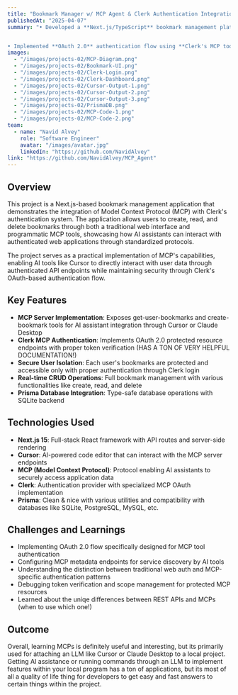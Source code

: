 ---
title: "Bookmark Manager w/ MCP Agent & Clerk Authentication Integration"
publishedAt: "2025-04-07"
summary: "• Developed a **Next.js/TypeScript** bookmark management platform with **MCP (Model Context Protocol)** integration, enabling **AI** assistants like **Cursor** to programmatically interact with user data through **authenticated API tools** for application management


• Implemented **OAuth 2.0** authentication flow using **Clerk's MCP tools** with **15 discovery endpoints**, securing user data isolation through **token verification** while maintaining **SQLite/Prisma** database operations for **multi-user** bookmark storage and management"
images:
  - "/images/projects-02/MCP-Diagram.png"
  - "/images/projects-02/Bookmark-UI.png"
  - "/images/projects-02/Clerk-Login.png"
  - "/images/projects-02/Clerk-Dashboard.png"
  - "/images/projects-02/Cursor-Output-1.png"
  - "/images/projects-02/Cursor-Output-2.png"
  - "/images/projects-02/Cursor-Output-3.png"
  - "/images/projects-02/PrismaDB.png"
  - "/images/projects-02/MCP-Code-1.png"
  - "/images/projects-02/MCP-Code-2.png"
team:
  - name: "Navid Alvey"
    role: "Software Engineer"
    avatar: "/images/avatar.jpg"
    linkedIn: "https://github.com/NavidAlvey"
link: "https://github.com/NavidAlvey/MCP_Agent"
---

## Overview

This project is a Next.js-based bookmark management application that demonstrates the integration of Model Context Protocol (MCP) with Clerk's authentication system. The application allows users to create, read, and delete bookmarks through both a traditional web interface and programmatic MCP tools, showcasing how AI assistants can interact with authenticated web applications through standardized protocols.

The project serves as a practical implementation of MCP's capabilities, enabling AI tools like Cursor to directly interact with user data through authenticated API endpoints while maintaining security through Clerk's OAuth-based authentication flow.

## Key Features

- **MCP Server Implementation**: Exposes get-user-bookmarks and create-bookmark tools for AI assistant integration through Cursor or Claude Desktop
- **Clerk MCP Authentication**: Implements OAuth 2.0 protected resource endpoints with proper token verification (HAS A TON OF VERY HELPFUL DOCUMENTATION!)
- **Secure User Isolation**: Each user's bookmarks are protected and accessible only with proper authentication through Clerk login
- **Real-time CRUD Operations**: Full bookmark management with various functionalities like create, read, and delete
- **Prisma Database Integration**: Type-safe database operations with SQLite backend

## Technologies Used

- **Next.js 15**: Full-stack React framework with API routes and server-side rendering
- **Cursor**: AI-powered code editor that can interact with the MCP server endpoints
- **MCP (Model Context Protocol)**: Protocol enabling AI assistants to securely access application data
- **Clerk**: Authentication provider with specialized MCP OAuth implementation
- **Prisma**: Clean & nice with various utilities and compatibility with databases like SQLite, PostgreSQL, MySQL, etc.

## Challenges and Learnings

- Implementing OAuth 2.0 flow specifically designed for MCP tool authentication
- Configuring MCP metadata endpoints for service discovery by AI tools
- Understanding the distinction between traditional web auth and MCP-specific authentication patterns
- Debugging token verification and scope management for protected MCP resources
- Learned about the uniqe differences between REST APIs and MCPs (when to use which one!)

## Outcome

Overall, learning MCPs is definitely useful and interesting, but its primarily used for attaching an LLM like Cursor or Claude Desktop to a local project. Getting AI assistance or running commands through an LLM to implement features within your local program has a ton of applications, but its most of all a quality of life thing for developers to get easy and fast answers to certain things within the project.

